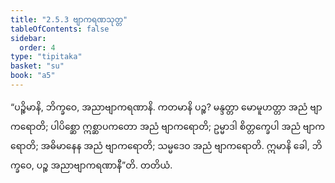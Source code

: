 ```yaml
---
title: "2.5.3 ဗျာကရဏသုတ္တ"
tableOfContents: false
sidebar:
  order: 4
type: "tipitaka"
basket: "su"
book: "a5"
---
```



<DynamicBreadcrumb />

<Division number="93" book="a5">

<Paragraph number="577" book="a5">
“ပဉ္စိမာနိ, ဘိက္ခဝေ, အညာဗျာကရဏာနိ. ကတမာနိ ပဉ္စ? မန္ဒတ္တာ မောမူဟတ္တာ အညံ ဗျာကရောတိ; ပါပိစ္ဆော ဣစ္ဆာပကတော အညံ ဗျာကရောတိ; ဥမ္မာဒါ စိတ္တက္ခေပါ အညံ ဗျာကရောတိ; အဓိမာနေန အညံ ဗျာကရောတိ; သမ္မဒေဝ အညံ ဗျာကရောတိ. ဣမာနိ ခေါ, ဘိက္ခဝေ, ပဉ္စ အညာဗျာကရဏာနီ”တိ.

</Paragraph>
</Division>

<Paragraph number="578" type="center" book="a5">
တတိယံ.
</Paragraph>